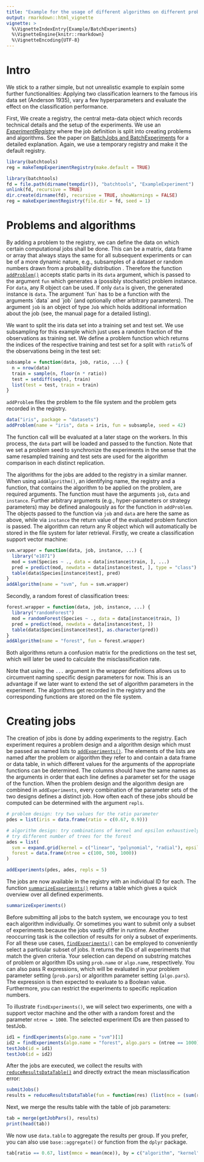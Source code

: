```yaml
---
title: "Example for the usage of different algorithms on different problems"
output: rmarkdown::html_vignette
vignette: >
  %\VignetteIndexEntry{Example/BatchExperiments}
  %\VignetteEngine{knitr::rmarkdown}
  %\VignetteEncoding{UTF-8}
---
```


# Intro

We stick to a rather simple, but not unrealistic example to explain some further functionalities: Applying two classification learners to the famous iris data set (Anderson 1935), vary a few hyperparameters and evaluate the effect on the classification performance.

First, We create a registry, the central meta-data object which records technical details and the setup of the experiments.
We use an [*ExperimentRegistry*](https://mllg.github.io/batchtools/ExperimentRegistry.html) where the job definition is split into creating problems and algorithms.
See the paper on [BatchJobs and BatchExperiments](http://www.jstatsoft.org/article/view/v064i11) for a detailed explanation.
Again, we use a temporary registry and make it the default registry.
```r
library(batchtools)
reg = makeTempExperimentRegistry(make.default = TRUE)
```
```r
library(batchtools)
fd = file.path(dirname(tempdir()), "batchtools", "ExampleExperiment")
unlink(fd, recursive = TRUE)
dir.create(dirname(fd), recursive = TRUE, showWarnings = FALSE)
reg = makeExperimentRegistry(file.dir = fd, seed = 1)
```

# Problems and algorithms

By adding a problem to the registry, we can define the data on which certain computational jobs shall be done.
This can be a matrix, data frame or array that always stays the same for all subsequent experiments or can be of a more dynamic nature, e.g., subsamples of a dataset or random numbers drawn from a probability distribution .
Therefore the function [`addProblem()`](https://mllg.github.io/batchtools/ProblemAlgorithm.html) accepts static parts in its `data` argument, which is passed to the argument `fun` which generates a (possibly stochastic) problem instance.
For `data`, any R object can be used.
If only `data` is given, the generated instance is `data`.
The argument ´fun´ has to be a function with the arguments ´data´ and ´job´ (and optionally other arbitrary parameters).
The argument `job` is an object of type `Job` which holds additional information about the job (see, the manual page for a detailed listing).

We want to split the iris data set into a training set and test set.
We use subsampling for this example which just uses a random fraction of the observations as training set.
We define a problem function which returns the indices of the respective training and test set for a split with `ratio`% of the observations being in the test set:
```r
subsample = function(data, job, ratio, ...) {
  n = nrow(data)
  train = sample(n, floor(n * ratio))
  test = setdiff(seq(n), train)
  list(test = test, train = train)
}
```
`addProblem` files the problem to the file system and the problem gets recorded in the registry.
```r
data("iris", package = "datasets")
addProblem(name = "iris", data = iris, fun = subsample, seed = 42)
```
The function call will be evaluated at a later stage on the workers.
In this process, the `data` part will be loaded and passed to the function.
Note that we set a problem seed to synchronize the experiments in the sense that the same resampled training and test sets are used for the algorithm comparison in each distinct replication.

The algorithms for the jobs are added to the registry in a similar manner.
When using `addAlgorithm()`, an identifying name, the registry and a function, that contains the algorithm to be applied on the problem, are required arguments.
The function must have the arguments `job`, `data` and `instance`.
Further arbitrary arguments (e.g., hyper-parameters or strategy parameters) may be defined analogously as for the function in `addProblem`.
The objects passed to the function via `job` and `data` are here the same as above, while via `instance` the return value of the evaluated problem function is passed.
The algorithm can return any R object which will automatically be stored in the file system for later retrieval.
Firstly, we create a classification support vector machine:
```r
svm.wrapper = function(data, job, instance, ...) {
  library("e1071")
  mod = svm(Species ~ ., data = data[instance$train, ], ...)
  pred = predict(mod, newdata = data[instance$test, ], type = "class")
  table(data$Species[instance$test], pred)
}
addAlgorithm(name = "svm", fun = svm.wrapper)
```

Secondly, a random forest of classification trees:
```r
forest.wrapper = function(data, job, instance, ...) {
  library("randomForest")
  mod = randomForest(Species ~ ., data = data[instance$train, ])
  pred = predict(mod, newdata = data[instance$test, ])
  table(data$Species[instance$test], as.character(pred))
}
addAlgorithm(name = "forest", fun = forest.wrapper)
```
Both algorithms return a confusion matrix for the predictions on the test set, which will later be used to calculate the misclassification rate.

Note that using the `...` argument in the wrapper definitions allows us to circumvent naming specific design parameters for now.
This is an advantage if we later want to extend the set of algorithm parameters in the experiment.
The algorithms get recorded in the registry and the corresponding functions are stored on the file system.


# Creating jobs

The creation of jobs is done by adding experiments to the registry.
Each experiment requires a problem design and a algorithm design which must be passed as named lists to [`addExperiments()`](https://mllg.github.io/batchtools/addExperiments.html).
The elements of the lists are named after the problem or algorithm they refer to and contain a data frame or data table, in which different values for the  arguments of the appropriate functions can be determined.
The columns should have the same names as the arguments in order that each line defines a parameter set for the usage of the function.
When the problem design and the algorithm design are combined in `addExperiments`, every combination of the parameter sets of the two designs defines a distinct job.
How often each of these jobs should be computed can be determined with the argument `repls`.

```r
# problem design: try two values for the ratio parameter
pdes = list(iris = data.frame(ratio = c(0.67, 0.9)))

# algorithm design: try combinations of kernel and epsilon exhaustively,
# try different number of trees for the forest
ades = list(
  svm = expand.grid(kernel = c("linear", "polynomial", "radial"), epsilon = c(0.01, 0.1)),
  forest = data.frame(ntree = c(100, 500, 1000))
)

addExperiments(pdes, ades, repls = 5)
```
The jobs are now available in the registry with an individual ID for each.
The function [`summarizeExperiments()`](https://mllg.github.io/batchtools/summarizeExperiments.html) returns a table which gives a quick overview over all defined experiments.

```r
summarizeExperiments()
```

Before submitting all jobs to the batch system, we encourage you to test each algorithm individually.
Or sometimes you want to submit only a subset of experiments because the jobs vastly differ in runtime.
Another reoccurring task is the collection of results for only a subset of experiments.
For all these use cases, [`findExperiments()`](https://mllg.github.io/batchtools/findJobs.html) can be employed to conveniently select a particular subset of jobs.
It returns the IDs of all experiments that match the given criteria.
Your selection can depend on substring matches of problem or algorithm IDs using `prob.name` or `algo.name`, respectively.
You can also pass R expressions, which will be evaluated in your problem parameter setting (`prob.pars`) or algorithm parameter setting (`algo.pars`).
The expression is then expected to evaluate to a Boolean value.
Furthermore, you can restrict the experiments to specific replication numbers.

To illustrate `findExperiments()`, we will select two experiments, one with a support vector machine and the other with a random forest and the parameter `ntree = 1000`.
The selected experiment IDs are then passed to testJob.
```r
id1 = findExperiments(algo.name = "svm")[1]
id2 = findExperiments(algo.name = "forest", algo.pars = (ntree == 1000))[1]
testJob(id = id1)
testJob(id = id2)
```

After the jobs are executed, we collect the results with [`reduceResultsDataTable()`](https://mllg.github.io/batchtools/reduceResultsList.html) and directly extract the mean misclassification error:
```r
submitJobs()
results = reduceResultsDataTable(fun = function(res) (list(mce = (sum(res) - sum(diag(res))) / sum(res))))
```

Next, we merge the results table with the table of job parameters:
```r
tab = merge(getJobPars(), results)
print(head(tab))
```

We now use `data.table` to aggregate the results per group.
If you prefer, you can also use `base::aggregate()` or function from the `dplyr` package.
```r
tab[ratio == 0.67, list(mmce = mean(mce)), by = c("algorithm", "kernel", "epsilon", "ntree")]
```
